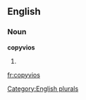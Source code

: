 
==English==

===Noun===
'''copyvios'''

# {{plural of|[[copyvio]]}}

[[Category:English plurals]]

[[fr:copyvios]]